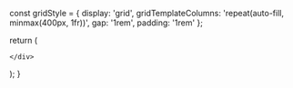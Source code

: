 

  const gridStyle = {
    display: 'grid',
    gridTemplateColumns: 'repeat(auto-fill, minmax(400px, 1fr))',
    gap: '1rem',
    padding: '1rem'
  };

  return (
    <div style={gridStyle}>
      
  <Card 
    title="Akkosasutta - Insult"
    description="A brahmin approaches the Buddha and abuses and insults him. The Buddha doesn't accept it, and explains this to the brahmin through a simile."
    link="/sn/sn1-11/sn7/sn7.2"
    id="sn7.2"
  />

    </div>
  );
}
